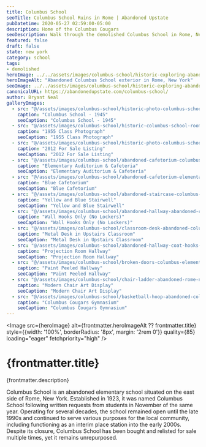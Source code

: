 ```yaml
---
title: Columbus School
seoTitle: Columbus School Ruins in Rome | Abandoned Upstate
pubDatetime: 2020-05-27 02:59:00-05:00
description: Home of the Columbus Cougars
seoDescription: Walk through the demolished Columbus School in Rome, New York, where Cougars classrooms and hallways now echo with peeling paint.
featured: false
draft: false
state: new york
category: school
tags:
- demolished
heroImage: ../../assets/images/columbus-school/historic-exploring-abandoned-columbus-school.jpg
heroImageAlt: "Abandoned Columbus School exterior in Rome, New York"
seoImage: ../../assets/images/columbus-school/historic-exploring-abandoned-columbus-school.jpg
canonicalURL: https://abandonedupstate.com/columbus-school/
author: Bryant Neal
galleryImages:
  - src: "@/assets/images/columbus-school/historic-photo-columbus-school-1945.jpg"
    caption: "Columbus School - 1945"
    seoCaption: "Columbus School - 1945"
  - src: "@/assets/images/columbus-school/historic-columbus-school-room-class-photo.jpg"
    caption: "1955 Class Photograph"
    seoCaption: "1955 Class Photograph"
  - src: "@/assets/images/columbus-school/historic-photo-columbus-school-2012.jpg"
    caption: "2012 For Sale Listing"
    seoCaption: "2012 For Sale Listing"
  - src: "@/assets/images/columbus-school/abandoned-cafetorium-columbus-school.jpg"
    caption: "Elementary Auditorium & Cafeteria"
    seoCaption: "Elementary Auditorium & Cafeteria"
  - src: "@/assets/images/columbus-school/abandoned-cafetorium-elementary-school-rome.jpg"
    caption: "Blue Cafetorium"
    seoCaption: "Blue Cafetorium"
  - src: "@/assets/images/columbus-school/abandoned-staircase-columbus-school.jpg"
    caption: "Yellow and Blue Stairwell"
    seoCaption: "Yellow and Blue Stairwell"
  - src: "@/assets/images/columbus-school/abandoned-hallway-abandoned-columbus-school.jpg"
    caption: "Wall Hooks Only (No Lockers)"
    seoCaption: "Wall Hooks Only (No Lockers)"
  - src: "@/assets/images/columbus-school/classroom-desk-abandoned-columbus-school.jpg"
    caption: "Metal Desk in Upstairs Classroom"
    seoCaption: "Metal Desk in Upstairs Classroom"
  - src: "@/assets/images/columbus-school/abandoned-hallway-coat-hooks-elementary-school.jpg"
    caption: "Projection Room Hallway"
    seoCaption: "Projection Room Hallway"
  - src: "@/assets/images/columbus-school/broken-doors-columbus-elementary-school.jpg"
    caption: "Paint Peeled Hallway"
    seoCaption: "Paint Peeled Hallway"
  - src: "@/assets/images/columbus-school/chair-ladder-abandoned-rome-new-york-school.jpg"
    caption: "Modern Chair Art Display"
    seoCaption: "Modern Chair Art Display"
  - src: "@/assets/images/columbus-school/basketball-hoop-abandoned-columbus-school.jpg"
    caption: "Columbus Cougars Gymnasium"
    seoCaption: "Columbus Cougars Gymnasium"
---
```

















<Image 
  src={heroImage} 
  alt={frontmatter.heroImageAlt ?? frontmatter.title}
  style={{width: '100%', borderRadius: '8px', margin: '2rem 0'}}
  quality={85}
  loading="eager"
  fetchpriority="high"
/>

# {frontmatter.title}
<p className="post-tagline" style={{ color: "#b9975c" }}>{frontmatter.description}</p>

Columbus School is an abandoned elementary school situated on the east side of Rome, New York. Established in 1923, it was named Columbus School following written requests from students in November of the same year. Operating for several decades, the school remained open until the late 1990s and continued to serve various purposes for the local community, including functioning as an interim place station into the early 2000s. Despite its closure, Columbus School has been bought and relisted for sale multiple times, yet it remains unrepurposed.


<GalleryLightbox galleryId="columbus-school" images={frontmatter.galleryImages} />
